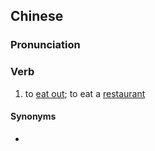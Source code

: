 {{also|下馆子}}
==Chinese==
{{zh-forms|s=下馆子|type=12}}

===Pronunciation===
{{zh-pron
|m=xià guǎnzi
|c=haa6 gun2 zi2
|cat=v
}}

===Verb===
{{zh-verb}}

# to [[eat out]]; to eat a [[restaurant]]

====Synonyms====
* {{zh-l|上館子}}
